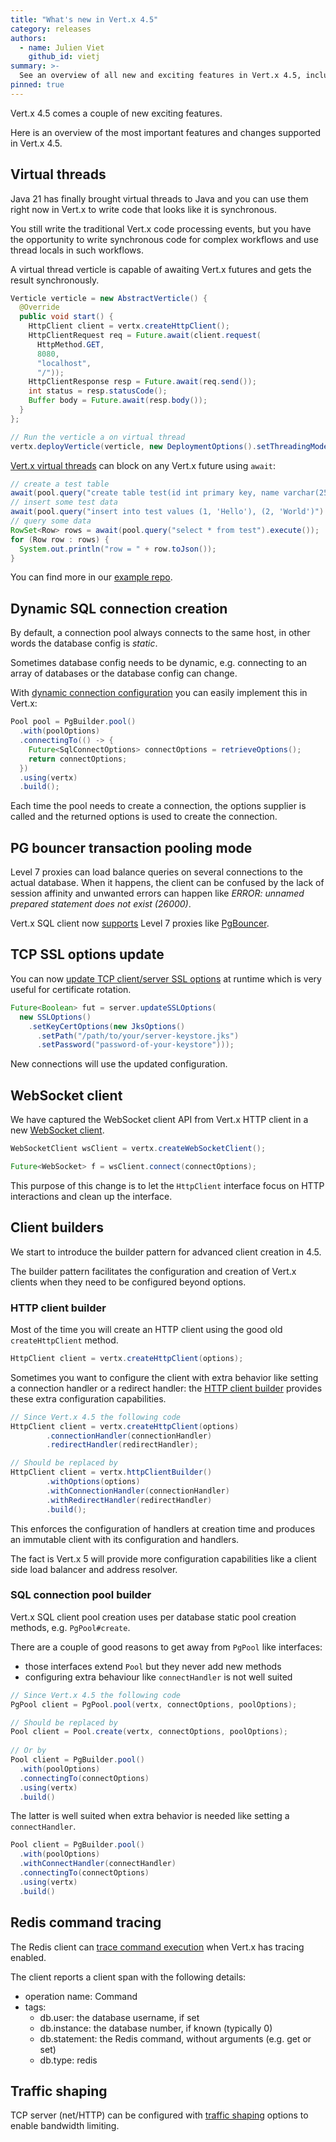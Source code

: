 ```yaml
---
title: "What's new in Vert.x 4.5"
category: releases
authors:
  - name: Julien Viet
    github_id: vietj
summary: >-
  See an overview of all new and exciting features in Vert.x 4.5, including virtual threads support and paving the road to Vert.x 5.
pinned: true
---
```


Vert.x 4.5 comes a couple of new exciting features.

Here is an overview of the most important features and changes supported in Vert.x 4.5.

## Virtual threads

Java 21 has finally brought virtual threads to Java and you can use them right now in
Vert.x to write code that looks like it is synchronous.

You still write the traditional Vert.x code processing events, but you have the opportunity
to write synchronous code for complex workflows and use thread locals in such workflows.

A virtual thread verticle is capable of awaiting Vert.x futures and gets the result synchronously.

```java
Verticle verticle = new AbstractVerticle() {
  @Override
  public void start() {
    HttpClient client = vertx.createHttpClient();
    HttpClientRequest req = Future.await(client.request(
      HttpMethod.GET,
      8080,
      "localhost",
      "/"));
    HttpClientResponse resp = Future.await(req.send());
    int status = resp.statusCode();
    Buffer body = Future.await(resp.body());
  }
};

// Run the verticle a on virtual thread
vertx.deployVerticle(verticle, new DeploymentOptions().setThreadingModel(ThreadingModel.VIRTUAL_THREAD));
```

[Vert.x virtual threads](https://vertx.io/docs/vertx-core/java/#virtual_threads) can block on any Vert.x future using `await`:

```java
// create a test table
await(pool.query("create table test(id int primary key, name varchar(255))").execute());
// insert some test data
await(pool.query("insert into test values (1, 'Hello'), (2, 'World')").execute());
// query some data
RowSet<Row> rows = await(pool.query("select * from test").execute());
for (Row row : rows) {
  System.out.println("row = " + row.toJson());
}
```

You can find more in our [example repo](https://github.com/vert-x3/vertx-examples/tree/4.x/virtual-threads-examples).

## Dynamic SQL connection creation

By default, a connection pool always connects to the same host, in other words the database
config is _static_.

Sometimes database config needs to be dynamic, e.g. connecting to an array of databases
or the database config can change.

With [dynamic connection configuration](https://vertx.io/docs/vertx-pg-client/java/#_dynamic_connection_configuration) you can easily implement this in Vert.x:

```java
Pool pool = PgBuilder.pool()
  .with(poolOptions)
  .connectingTo(() -> {
    Future<SqlConnectOptions> connectOptions = retrieveOptions();
    return connectOptions;
  })
  .using(vertx)
  .build();
```

Each time the pool needs to create a connection, the options supplier is called and the returned
options is used to create the connection.

## PG bouncer transaction pooling mode

Level 7 proxies can load balance queries on several connections to the actual database. When it happens, the client can
be confused by the lack of session affinity and unwanted errors can happen like _ERROR: unnamed prepared
statement does not exist (26000)_.

Vert.x SQL client now [supports](https://vertx.io/docs/vertx-pg-client/java/#_using_a_level_7_proxy) Level 7 proxies
like [PgBouncer](https://www.pgbouncer.org).

## TCP SSL options update

You can now [update TCP client/server SSL options](https://vertx.io/docs/vertx-core/java/#_updating_ssltls_configuration)
at runtime which is very useful for certificate rotation.

```java
Future<Boolean> fut = server.updateSSLOptions(
  new SSLOptions()
    .setKeyCertOptions(new JksOptions()
      .setPath("/path/to/your/server-keystore.jks")
      .setPassword("password-of-your-keystore")));
```

New connections will use the updated configuration.

## WebSocket client

We have captured the WebSocket client API from Vert.x HTTP client in a new [WebSocket client](https://vertx.io/docs/vertx-core/java/#_websockets_on_the_client).

```java
WebSocketClient wsClient = vertx.createWebSocketClient();

Future<WebSocket> f = wsClient.connect(connectOptions);
```

This purpose of this change is to let the `HttpClient` interface focus on HTTP interactions
and clean up the interface.

## Client builders

We start to introduce the builder pattern for advanced client creation in 4.5.

The builder pattern facilitates the configuration and creation of Vert.x clients when they
need to be configured beyond options.

### HTTP client builder

Most of the time you will create an HTTP client using the good old `createHttpClient` method.

```java
HttpClient client = vertx.createHttpClient(options);
```

Sometimes you want to configure the client with extra behavior like setting a connection
handler or a redirect handler: the [HTTP client builder](https://vertx.io/docs/vertx-core/java/#_advanced_http_client_creation)
provides these extra configuration capabilities.

```java
// Since Vert.x 4.5 the following code
HttpClient client = vertx.createHttpClient(options)
        .connectionHandler(connectionHandler)
        .redirectHandler(redirectHandler);

// Should be replaced by
HttpClient client = vertx.httpClientBuilder()
        .withOptions(options)
        .withConnectionHandler(connectionHandler)
        .withRedirectHandler(redirectHandler)
        .build();
```

This enforces the configuration of handlers at creation time and produces an immutable client
with its configuration and handlers.

The fact is Vert.x 5 will provide more configuration capabilities like a client side 
load balancer and address resolver.

### SQL connection pool builder

Vert.x SQL client pool creation uses per database static pool creation methods, e.g.
`PgPool#create`.

There are a couple of good reasons to get away from `PgPool` like interfaces:

- those interfaces extend `Pool` but they never add new methods
- configuring extra behaviour like `connectHandler` is not well suited

```java
// Since Vert.x 4.5 the following code
PgPool client = PgPool.pool(vertx, connectOptions, poolOptions);

// Should be replaced by
Pool client = Pool.create(vertx, connectOptions, poolOptions);
        
// Or by
Pool client = PgBuilder.pool()
  .with(poolOptions)
  .connectingTo(connectOptions)
  .using(vertx)
  .build()
```

The latter is well suited when extra behavior is needed like setting a `connectHandler`.

```java
Pool client = PgBuilder.pool()
  .with(poolOptions)
  .withConnectHandler(connectHandler)
  .connectingTo(connectOptions)
  .using(vertx)
  .build()
```

## Redis command tracing

The Redis client can [trace command execution](https://vertx.io/docs/vertx-redis-client/java/#_tracing_commands) when Vert.x has tracing enabled.

The client reports a client span with the following details:

- operation name: Command
- tags:
    - db.user: the database username, if set
    - db.instance: the database number, if known (typically 0)
    - db.statement: the Redis command, without arguments (e.g. get or set)
    - db.type: redis

## Traffic shaping

TCP server (net/HTTP) can be configured with [traffic shaping](https://vertx.io/docs/vertx-core/java/#_throttling_inbound_and_outbound_bandwidth_of_tcp_connections) options to enable bandwidth limiting.
